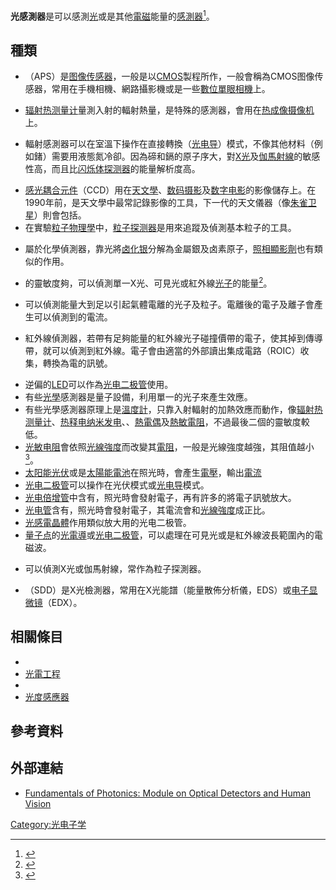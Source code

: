'''光感測器'''是可以感測[[光|光]]或是其他[[電磁輻射|電磁]]能量的[[感測器|感測器]]<ref>{{cite journal|doi=10.1063/1.2884264|title=Study of residual background carriers in midinfrared InAs∕GaSb superlattices for uncooled detector operation|year=2008|last1=Haugan|first1=H. J.|last2=Elhamri|first2=S.|last3=Szmulowicz|first3=F.|last4=Ullrich|first4=B.|last5=Brown|first5=G. J.|last6=Mitchel|first6=W. C.|journal=Applied Physics Letters|volume=92|issue=7|page=071102|bibcode = 2008ApPhL..92g1102H }}</ref>。

== 種類 ==

* {{le|有源像素傳感器|Active-pixel sensor}}（APS）是[[图像传感器|图像传感器]]，一般是以[[互補式金屬氧化物半導體|CMOS]]製程所作，一般會稱為CMOS图像传感器，常用在手機相機、網路攝影機或是一些[[數位單眼相機|數位單眼相機]]上。
* [[辐射热测量计|辐射热测量计]]量測入射的輻射熱量，{{le|微辐射热测量计|microbolometer}}是特殊的感測器，會用在[[热成像摄像机|热成像摄像机]]上。
* {{le|碲化鎘鋅|Cadmium zinc telluride}}輻射感測器可以在室溫下操作在直接轉換（[[光电导效应|光电导]]）模式，不像其他材料（例如鍺）需要用液態氮冷卻。因為碲和鎘的原子序大，對[[X光|X光]]及[[伽馬射線|伽馬射線]]的敏感性高，而且比[[闪烁体探测器|闪烁体探测器]]的能量解析度高。
* [[感光耦合元件|感光耦合元件]]（CCD）用在[[天文學|天文學]]、[[数码摄影|数码摄影]]及[[数字电影|数字电影]]的影像儲存上。在1990年前，{{le|感光板|photographic plate}}是天文學中最常記錄影像的工具，下一代的天文儀器（像[[朱雀卫星|朱雀卫星]]）則會包括{{le|低溫粒子探測器|cryogenic detectors}}。
* 在實驗[[粒子物理學|粒子物理學]]中，[[粒子探测器|粒子探测器]]是用來追蹤及偵測基本粒子的工具。
* {{le|感光板|photographic plate}}屬於化學偵測器，靠光將[[卤化银|卤化银]]分解為金屬銀及卤素原子，[[照相顯影劑|照相顯影劑]]也有類似的作用。
* {{le|低溫粒子探測器|cryogenic detectors}}的靈敏度夠，可以偵測單一X光、可見光或紅外線[[光子|光子]]的能量<ref>{{cite book|author= Enss, Christian (Editor)|title=Cryogenic Particle Detection|publisher=Springer, Topics in applied physics 99|year=2005|isbn=3-540-20113-0}}</ref>。
* {{le|氣體離子化檢測器|Gaseous ionization detectors}}可以偵測能量大到足以引起氣體電離的光子及粒子。電離後的電子及離子會產生可以偵測到的電流。
* {{le|碲鎘汞|HgCdTe}}紅外線偵測器，若帶有足夠能量的紅外線光子碰撞價帶的電子，使其掉到傳導帶，就可以偵測到紅外線。電子會由適當的外部讀出集成電路（ROIC）收集，轉換為電的訊號。
* 逆偏的[[LED|LED]]可以作為[[光电二极管|光电二极管]]使用。
* 有些[[光學|光學]]感測器是量子設備，利用單一的光子來產生效應。
* 有些光學感測器原理上是[[溫度計|溫度計]]，只靠入射輻射的加熱效應而動作，像[[辐射热测量计|辐射热测量计]]、[[热释电纳米发电|热释电纳米发电]]、{{le|高莱感測器|Golay cell}}、[[熱電偶|熱電偶]]及[[熱敏電阻|熱敏電阻]]，不過最後二個的靈敏度較低。
* [[光敏电阻|光敏电阻]]會依照[[輻照度|光線強度]]而改變其[[電阻|電阻]]，一般是光線強度越強，其阻值越小<ref>{{cite web|url=http://oscience.info/infos/photo-detector-circuit/|title=Photo Detector Circuit|work=oscience.info|accessdate=2015-10-28|archive-date=2013-01-15|archive-url=https://web.archive.org/web/20130115005531/http://oscience.info/infos/photo-detector-circuit/|dead-url=no}}</ref>。
* [[太阳能光伏|太阳能光伏]]或是[[太陽能電池|太陽能電池]]在照光時，會產生[[電壓|電壓]]，輸出[[電流|電流]]
* [[光电二极管|光电二极管]]可以操作在光伏模式或[[光电导效应|光电导]]模式。
* [[光电倍增管|光电倍增管]]中含有{{le|光電發射體|photocathode}}，照光時會發射電子，再有許多的{{le|倍增電極|dynode}}將電子訊號放大。
* [[光电管|光电管]]含有{{le|光電發射體|photocathode}}，照光時會發射電子，其電流會和[[輻照度|光線強度]]成正比。
* [[光電二極體|光感電晶體]]作用類似放大用的光电二极管。
* [[量子点|量子点]]的[[光電導效應|光電導]]或[[光电二极管|光电二极管]]，可以處理在可見光或是紅外線波長範圍內的電磁波。
* {{le|半導體探測器|Semiconductor detector}}可以偵測X光或伽馬射線，常作為粒子探測器。
* {{le|矽漂移探測器|Silicon drift detector}}（SDD）是X光檢測器，常用在X光能譜（能量散佈分析儀，EDS）或[[电子显微镜|电子显微镜]]（EDX）。

== 相關條目 ==
* {{le|感測器列表|List of sensors}}
* [[光電工程|光電工程]]
* {{le|光敏感性|Photosensitivity}}
* [[光度感應器|光度感應器]]

== 參考資料 ==
{{reflist}}

== 外部連結 ==

* [http://spie.org/Documents/Publications/00%20STEP%20Module%2006.pdf Fundamentals of Photonics: Module on Optical Detectors and Human Vision]{{Wayback|url=http://spie.org/Documents/Publications/00%20STEP%20Module%2006.pdf |date=20160304051047 }}

{{Electronic components}}


[[Category:光电子学|Category:光电子学]]